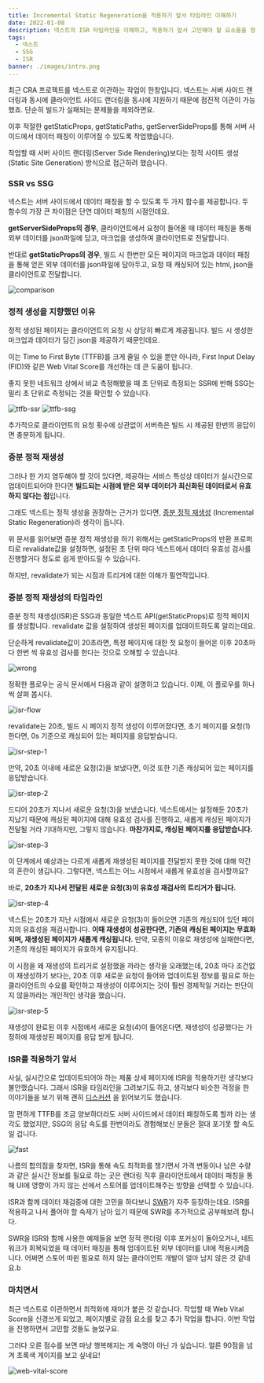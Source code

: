 ```yaml
---
title: Incremental Static Regeneration을 적용하기 앞서 타임라인 이해하기
date: 2022-01-08
description: 넥스트의 ISR 타임라인을 이해하고, 적용하기 앞서 고민해야 할 요소들을 정리합니다.
tags:
  - 넥스트
  - SSG
  - ISR
banner: ./images/intro.png
---
```


최근 CRA 프로젝트를 넥스트로 이관하는 작업이 한창입니다. 넥스트는 서버 사이드 랜더링과 동시에 클라이언트 사이드 랜더링을
동시에 지원하기 때문에 점진적 이관이 가능했죠. 단순히 빌드가 실패되는 문제들을 제외하면요.

이후 적절한 getStaticProps, getStaticPaths, getServerSideProps를 통해 서버 사이드에서 데이터 패칭이
이루어질 수 있도록 작업했습니다.

작업할 때 서버 사이드 랜더링(Server Side Rendering)보다는 정적 사이트 생성(Static Site Generation) 방식으로
접근하려 했습니다.

### SSR vs SSG

넥스트는 서버 사이드에서 데이터 패칭을 할 수 있도록 두 가지 함수를 제공합니다.
두 함수의 가장 큰 차이점은 단연 데이터 패칭의 시점인데요.

**getServerSideProps의 경우**, 클라이언트에서 요청이 들어올 때
데이터 패칭을 통해 외부 데이터를 json파일에 담고, 마크업을 생성하여 클라이언트로 전달합니다.

반대로 **getStaticProps의 경우**, 빌드 시 한번만 모든 페이지의 마크업과 데이터 패칭을 통해
얻은 외부 데이터를 json파일에 담아두고, 요청 때 캐싱되어 있는 html, json을 클라이언트로 전달합니다.

![comparison](./images/comparison.png)

### 정적 생성을 지향했던 이유

정적 생성된 페이지는 클라이언트의 요청 시 상당히 빠르게 제공됩니다.
빌드 시 생성한 마크업과 데이터가 담긴 json을 제공하기 때문인데요.

이는 Time to First Byte (TTFB)를 크게 줄일 수 있을 뿐만 아니라,
First Input Delay (FID)와 같은 Web Vital Score를 개선하는 데 큰 도움이 됩니다.

좋지 못한 네트워크 상에서 비교 측정해봤을 때 초 단위로 측정되는 SSR에 반해 SSG는 밀리 초 단위로
측정되는 것을 확인할 수 있습니다.

![ttfb-ssr](./images/ttfb-ssr.png)
![ttfb-ssg](./images/ttfb-ssg.png)

추가적으로 클라이언트의 요청 횟수에 상관없이 서버측은 빌드 시 제공된 한번의 응답이면 충분하게 됩니다.

### 증분 정적 재생성

그러나 한 가지 염두해야 할 것이 있다면, 제공하는 서비스 특성상 데이터가 실시간으로 업데이트되어야 한다면
**빌드되는 시점에 받은 외부 데이터가 최신화된 데이터로서 유효하지 않다는 점**입니다.

그래도 넥스트는 정적 생성을 권장하는 근거가 있다면, [증분 정적 재생성](https://vercel.com/docs/concepts/next.js/incremental-static-regeneration)
(Incremental Static Regeneration)라 생각이 듭니다.

위 문서를 읽어보면 증분 정적 재생성을 하기 위해서는 getStaticProps의 반환 프로퍼티로 revalidate값을
설정하면, 설정된 초 단위 마다 넥스트에서 데이터 유효성 검사를 진행할거다 정도로 쉽게 받아드릴 수 있습니다.

하지만, revalidate가 되는 시점과 트리거에 대한 이해가 필연적입니다.

### 증분 정적 재생성의 타임라인

증분 정적 재생성(ISR)은 SSG과 동일한 넥스트 API(getStaticProps)로 정적 페이지를 생성합니다. revalidate 값을 설정하여
생성된 페이지를 업데이트하도록 알리는데요.

단순하게 revalidate값이 20초라면, 특정 페이지에 대한 첫 요청이
들어온 이후 20초마다 한번 씩 유효성 검사를 한다는 것으로 오해할 수 있습니다.

![wrong](./images/wrong.png)

정확한 플로우는 공식 문서에서 다음과 같이 설명하고 있습니다. 이제, 이 플로우를 하나 씩 살펴 봅시다.

![isr-flow](./images/isr-flow.png)

revalidate는 20초, 빌드 시 페이지 정적 생성이 이루어졌다면,
초기 페이지를 요청(1)한다면, 0s 기준으로 캐싱되어 있는 페이지를 응답받습니다.

![isr-step-1](./images/step-1.png)

만약, 20초 이내에 새로운 요청(2)을 보냈다면, 이것 또한 기존 캐싱되어 있는 페이지를 응답받습니다.

![isr-step-2](./images/step-2.png)

드디어 20초가 지나서 새로운 요청(3)을 보냈습니다. 넥스트에서는 설정해둔 20초가 지났기 때문에
캐싱된 페이지에 대해 유효성 검사를 진행하고, 새롭게 캐싱된 페이지가 전달될 거라 기대하지만, 그렇지 않습니다.
**마찬가지로, 캐싱된 페이지를 응답받습니다.**

![isr-step-3](./images/step-3.png)

이 단계에서 예상과는 다르게 새롭게 재생성된 페이지를 전달받지 못한 것에 대해 약간의 혼란이 생깁니다.
그렇다면, 넥스트는 어느 시점에서 새롭게 유효성을 검사할까요?

바로, **20초가 지나서 전달된 새로운 요청(3)이 유효성 재검사의 트리거가 됩니다.**

![isr-step-4](./images/step-4.png)

넥스트는 20초가 지난 시점에서 새로운 요청(3)이 들어오면 기존의 캐싱되어 있던 페이지의 유효성을 재검사합니다.
**이때 재생성이 성공한다면, 기존의 캐싱된 페이지는 무효화되며, 재생성된 페이지가 새롭게 캐싱됩니다.**
만약, 모종의 이유로 재생성에 실패한다면, 기존의 캐싱된 페이지가 유효하게 유지됩니다.

이 시점을 왜 재생성의 트리거로 설정했을 까라는 생각을 오래했는데, 20초 마다 조건없이 재생성하기 보다는,
20초 이후 새로운 요청이 들어와 업데이트된 정보를 필요로 하는 클라이언트의 수요를 확인하고
재생성이 이루어지는 것이 훨씬 경제적일 거라는 판단이지 않을까라는 개인적인 생각을 했습니다.

![isr-step-5](./images/step-5.png)

재생성이 완료된 이후 시점에서 새로운 요청(4)이 들어온다면, 재생성이 성공했다는 가정하에 재생성된 페이지를 응답 받게 됩니다.

### ISR를 적용하기 앞서

사실, 실시간으로 업데이트되어야 하는 제품 상세 페이지에 ISR을 적용하기란 생각보다 불안했습니다.
그래서 ISR을 타임라인을 그려보기도 하고, 생각보다 비슷한 걱정을 한 이야기들을 보기 위해 괜히
[디스커션](https://github.com/vercel/next.js/discussions?discussions_q=ecommerce)
을 읽어보기도 했습니다.

맘 편하게 TTFB를 조금 양보하더라도 서버 사이드에서 데이터 패칭하도록 할까 라는 생각도 했었지만,
SSG의 응답 속도를 한번이라도 경험해보신 분들은 절대 포기못 할 속도일 겁니다.

![fast](./images/fast1.png)

나름의 합의점을 찾자면, ISR을 통해 속도 최적화를 챙기면서
가격 변동이나 남은 수량과 같은 실시간 정보를 필요로 하는 곳은 랜더링 직후 클라이언트에서 데이터 패칭을 통해
UI에 영향이 가지 않는 선에서 스토어를 업데이트해주는 방향을 선택할 수 있습니다.

ISR과 함께 데이터 재검증에 대한 고민을 하다보니 [SWR](https://swr.vercel.app/ko)가 자주 등장하는데요.
ISR를 적용하고 나서 풀어야 할 숙제가 남아 있기 때문에 SWR를 추가적으로 공부해보려 합니다.

SWR을 ISR와 함께 사용한 예제들을 보면 정적 랜더링 이후 포커싱이 돌아오거나, 네트워크가 회복되었을 때 데이터 패칭을 통해 업데이트된 외부 데이터를 UI에
적용시켜줍니다. 어쩌면 스토어 따윈 필요로 하지 않는 클라이언트 개발이 얼마 남지 않은 것 같네요.b

### 마치면서

최근 넥스트로 이관하면서 최적화에 재미가 붙은 것 같습니다. 작업할 때 Web Vital Score을 신경쓰게 되었고,
페이지별로 감점 요소를 찾고 추가 작업을 합니다. 이번 작업을 진행하면서 고민할 것들도 늘었구요.

그러다 오른 점수를 보면 마냥 행복해지는 게 숙명이 아닌 가 싶습니다. 얼른 90점을 넘겨 초록색 게이지를 보고 싶네요!

![web-vital-score](./images/web-vital-score.png)
